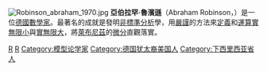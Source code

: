 {{unreferenced|time=2014-03-19T05:32:49+00:00}}
[[File:Robinson_abraham_1970.jpg|thumb]]
'''亞伯拉罕·魯濱遜'''（Abraham Robinson，{{bd|1918年|10月6日|1974年|4月11日}}）是一位[[德國|德國]][[數學家|數學家]]。最著名的成就是發明[[非標準分析|非標準分析]]學，用[[嚴謹|嚴謹]]的方法來[[定義|定義]]和[[運算|運算]][[實無限小|實無限小]]與[[實無限大|實無限大]]，將[[萊布尼茲|萊布尼茲]]的[[微分|微分]]直觀落實。

{{Authority control}}
[[Category:德国数学家|R]]
[[Category:耶路撒冷希伯來大學校友|R]]
[[Category:模型论学家|Category:模型论学家]]
[[Category:德国犹太裔美国人|Category:德国犹太裔美国人]]
[[Category:下西里西亚省人|Category:下西里西亚省人]]